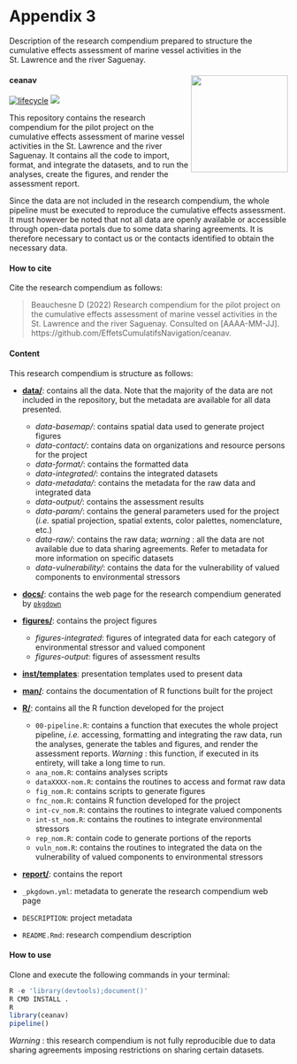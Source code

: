 # Appendix 3 {.unnumbered #appendix3}

Description of the research compendium prepared to structure the cumulative effects assessment of marine vessel activities in the St. Lawrence and the river Saguenay.

#### ceanav <a href='https://github.com/EffetsCumulatifsNavigation/ceanav'><img src='./figures/logo.png' align="right" height="175" /></a> {.unnumbered}

<!-- ```{r logoannexe3, out.width = '30%', fig.link = "https://github.com/EffetsCumulatifsNavigation/ceanav"}
knitr::include_graphics("./figures/logo.png")
``` -->

[![lifecycle](https://img.shields.io/badge/lifecycle-experimental-orange.svg)](https://www.tidyverse.org/lifecycle/#preliminary)
![](https://img.shields.io/badge/status-preliminary-blue.svg)

This repository contains the research compendium for the pilot project on the cumulative effects assessment of marine vessel activities in the St. Lawrence and the river Saguenay. It contains all the code to import, format, and integrate the datasets, and to run the analyses, create the figures, and render the assessment report. 

Since the data are not included in the research compendium, the whole pipeline must be executed to reproduce the cumulative effects assessment. It must however be noted that not all data are openly available or accessible through open-data portals due to some data sharing agreements. It is therefore necessary to contact us or the contacts identified to obtain the necessary data.


#### How to cite {-}

Cite the research compendium as follows: 

> Beauchesne D (2022) Research compendium for the pilot project on the cumulative effects assessment of marine vessel activities in the St. Lawrence and the river Saguenay. Consulted on [AAAA-MM-JJ]. https://github.com/EffetsCumulatifsNavigation/ceanav.

#### Content {-}

This research compendium is structure as follows:

- [**data/**](https://github.com/EffetsCumulatifsNavigation/ceanav/tree/main/data): 
contains all the data. Note that the majority of the data are not included in the repository, but the metadata are available for all data presented.
  - *data-basemap/*: contains spatial data used to generate project figures
  - *data-contact/*: contains data on organizations and resource persons for the project
  - *data-format/*: contains the formatted data
  - *data-integrated/*: contains the integrated datasets
  - *data-metadata/*: contains the metadata for the raw data and integrated data
  - *data-output/*: contains the assessment results
  - *data-param/*: contains the general parameters used for the project (*i.e.* spatial projection, spatial extents, color palettes, nomenclature, etc.)
  - *data-raw/*: contains the raw data; *warning* : all the data are not available due to data sharing agreements. Refer to metadata for more information on specific datasets
  - *data-vulnerability/*: contains the data for the vulnerability of valued components to environmental stressors

- [**docs/**](https://github.com/EffetsCumulatifsNavigation/ceanav/tree/main/docs): contains the web page for the research compendium generated by [`pkgdown`](https://pkgdown.r-lib.org/)

- [**figures/**](https://github.com/EffetsCumulatifsNavigation/ceanav/tree/main/figures): contains the project figures
  - *figures-integrated*: figures of integrated data for each category of environmental stressor and valued component
  - *figures-output*: figures of assessment results

- [**inst/templates**](https://github.com/EffetsCumulatifsNavigation/ceanav/tree/main/inst/templates): presentation templates used to present data

- [**man/**](https://github.com/EffetsCumulatifsNavigation/ceanav/tree/main/man): contains the documentation of R functions built for the project

- [**R/**](https://github.com/EffetsCumulatifsNavigation/ceanav/tree/main/R): contains all the R function developed for the project
  - `00-pipeline.R`: contains a function that executes the whole project pipeline, *i.e.* accessing, formatting and integrating the raw data, run the analyses, generate the tables and figures, and render the assessment reports. *Warning* : this function, if executed in its entirety, will take a long time to run.
  - `ana_nom.R`: contains analyses scripts
  - `dataXXXX-nom.R`: contains the routines to access and format raw data
  - `fig_nom.R`: contains scripts to generate figures
  - `fnc_nom.R`: contains R function developed for the project
  - `int-cv_nom.R`: contains the routines to integrate valued components
  - `int-st_nom.R`: contains the routines to integrate environmental stressors
  - `rep_nom.R`: contain code to generate portions of the reports 
  - `vuln_nom.R`: contains the routines to integrated the data on the vulnerability of valued components to environmental stressors

- [**report/**](https://github.com/EffetsCumulatifsNavigation/ceanav/tree/main/report): contains the report

- `_pkgdown.yml`: metadata to generate the research compendium web page
- `DESCRIPTION`: project metadata 
- `README.Rmd`: research compendium description

#### How to use {-}

Clone and execute the following commands in your terminal: 

```r
R -e 'library(devtools);document()'
R CMD INSTALL .
R
library(ceanav)
pipeline()
```

*Warning* : this research compendium is not fully reproducible due to data sharing agreements imposing restrictions on sharing certain datasets. 
